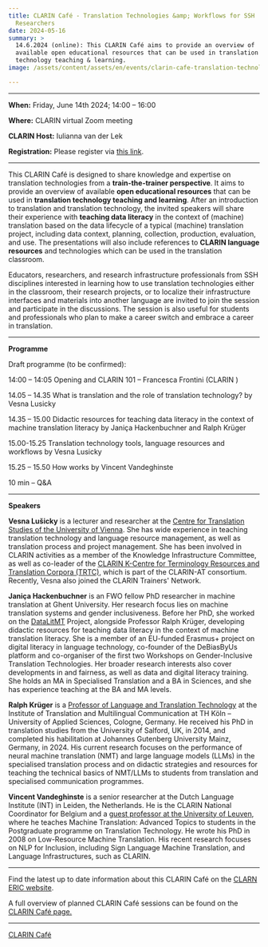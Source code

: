 ```yaml
---
title: CLARIN Café - Translation Technologies &amp; Workflows for SSH
  Researchers
date: 2024-05-16
summary: >
  14.6.2024 (online): This CLARIN Café aims to provide an overview of
  available open educational resources that can be used in translation
  technology teaching & learning.
image: /assets/content/assets/en/events/clarin-cafe-translation-technologies-and-workflows-for-ssh-researchers/image.png

---
```


***

**When:** Friday, June 14th 2024; 14:00 – 16:00

**Where:** CLARIN virtual Zoom meeting

**CLARIN Host:** Iulianna van der Lek

**Registration:** Please register via [this link](https://docs.google.com/forms/d/e/1FAIpQLSdUlSkBAypbRtvfACFtfoGWeedVFMdokuAFRuq-Wf25gSjsPQ/viewform).

***

This CLARIN Café is designed to share knowledge and expertise on translation technologies from a **train-the-trainer perspective**. It aims to provide an overview of available **open educational resources** that can be used in **translation technology teaching and learning**. After an introduction to translation and translation technology, the invited speakers will share their experience with **teaching data literacy** in the context of (machine) translation based on the data lifecycle of a typical (machine) translation project, including data context, planning, collection, production, evaluation, and use. The presentations will also include references to **CLARIN language resources** and technologies which can be used in the translation classroom.

Educators, researchers, and research infrastructure professionals from SSH disciplines interested in learning how to use translation technologies either in the classroom, their research projects, or to localize their infrastructure interfaces and materials into another language are invited to join the session and participate in the discussions. The session is also useful for students and professionals who plan to make a career switch and embrace a career in translation.

***

**Programme**

Draft programme (to be confirmed):

14:00 – 14:05 Opening and CLARIN 101 – Francesca Frontini (CLARIN [](https://research-and-innovation.ec.europa.eu/strategy/strategy-2020-2024/our-digital-future/european-research-infrastructures/eric_en))

14.05 – 14.35 What is translation and the role of translation technology? by Vesna Lusicky

14.35 – 15.00 Didactic resources for teaching data literacy in the context of machine translation literacy by Janiça Hackenbuchner and Ralph Krüger

15.00-15.25 Translation technology tools, language resources and workflows by Vesna Lusicky

15.25 – 15.50 How works by Vincent Vandeghinste

10 min – Q\&A

***

**Speakers**

**Vesna Lušicky** is a lecturer and researcher at the [Centre for Translation Studies of the University of Vienna](https://transvienna.univie.ac.at/). She has wide experience in teaching translation technology and language resource management, as well as translation process and project management. She has been involved in CLARIN activities as a member of the Knowledge Infrastructure Committee, as well as co-leader of the [CLARIN K-Centre for Terminology Resources and Translation Corpora (TRTC)](https://trtc.univie.ac.at/), which is part of the CLARIN-AT consortium. Recently, Vesna also joined the CLARIN Trainers' Network.

**Janiça Hackenbuchner** is an FWO fellow PhD researcher in machine translation at Ghent University. Her research focus lies on machine translation systems and gender inclusiveness. Before her PhD, she worked on the [DataLitMT](https://itmk.github.io/The-DataLitMT-Project/) Project, alongside Professor Ralph Krüger, developing didactic resources for teaching data literacy in the context of machine translation literacy. She is a member of an EU-funded Erasmus+ project on digital literacy in language technology, co-founder of the DeBiasByUs platform and co-organiser of the first two Workshops on Gender-Inclusive Translation Technologies. Her broader research interests also cover developments in [](http://en.wikipedia.org/wiki/Natural_language_processing)and fairness, as well as data and digital literacy training. She holds an MA in Specialised Translation and a BA in Sciences, and she has experience teaching at the BA and MA levels.

**Ralph Krüger** is a [Professor of Language and Translation Technology](https://www.th-koeln.de/en/person/ralph.krueger/) at the Institute of Translation and Multilingual Communication at TH Köln – University of Applied Sciences, Cologne, Germany. He received his PhD in translation studies from the University of Salford, UK, in 2014, and completed his habilitation at Johannes Gutenberg University Mainz, Germany, in 2024. His current research focuses on the performance of neural machine translation (NMT) and large language models (LLMs) in the specialised translation process and on didactic strategies and resources for teaching the technical basics of NMT/LLMs to students from translation and specialised communication programmes.

**Vincent Vandeghinste** is a senior researcher at the Dutch Language Institute (INT) in Leiden, the Netherlands. He is the CLARIN National Coordinator for Belgium and a [guest professor at the University of Leuven](https://www.kuleuven.be/wieiswie/en/person/00035370), where he teaches Machine Translation: Advanced Topics to students in the Postgraduate programme on Translation Technology. He wrote his PhD in 2008 on Low-Resource Machine Translation. His recent research focuses on NLP for Inclusion, including Sign Language Machine Translation, and Language Infrastructures, such as CLARIN.

***

Find the latest up to date information about this CLARIN Café on the [CLARN ERIC website](https://www.clarin.eu/event/2024/clarin-cafe-translation-technologies-workflows-ssh-researchers).

A full overview of planned CLARIN Café sessions can be found on the [CLARIN Café page.](https://www.clarin.eu/content/clarin-cafe)

***

[CLARIN Café](https://www.clarin.eu/event/2024/clarin-cafe-translation-technologies-workflows-ssh-researchers)
